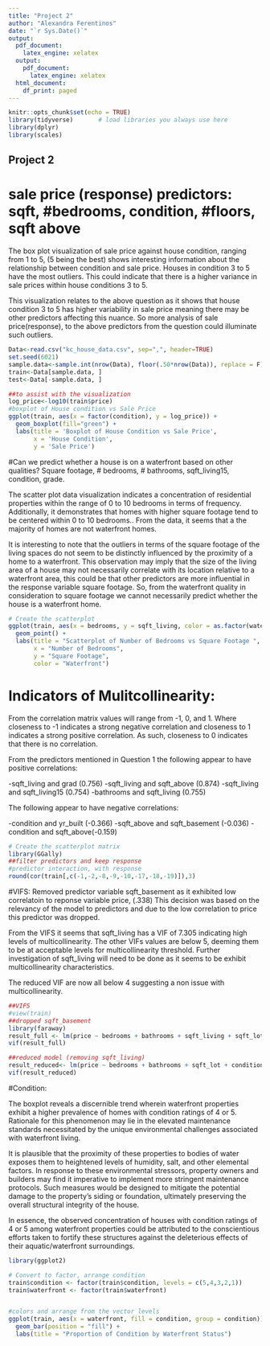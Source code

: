 ---
title: "Project 2"
author: "Alexandra Ferentinos"
date: "`r Sys.Date()`"
output:
  pdf_document: 
    latex_engine: xelatex
  output:
    pdf_document:
      latex_engine: xelatex
  html_document:
    df_print: paged
---

```{r setup, include=FALSE}
knitr::opts_chunk$set(echo = TRUE)
library(tidyverse)       # load libraries you always use here
library(dplyr)
library(scales)

```

## Project 2


#  sale price (response) predictors: sqft, #bedrooms, condition, #floors, sqft above

The box plot visualization of sale price against house condition, ranging from 1 to 5, (5 being the best) shows interesting information about the relationship between condition and sale price. Houses in condition 3 to 5 have the most outliers. This could indicate that there is a higher variance in sale prices within house conditions 3 to 5. 

This visualization relates to the above question as it shows that house condition 3 to 5 has higher variability in sale price meaning there may be other predictors affecting this nuance. So more analysis of sale price(response), to the above predictors from the question could illuminate such outliers. 


```{r}
Data<-read.csv("kc_house_data.csv", sep=",", header=TRUE)
set.seed(6021)
sample.data<-sample.int(nrow(Data), floor(.50*nrow(Data)), replace = F)
train<-Data[sample.data, ]
test<-Data[-sample.data, ]

##to assist with the visualization 
log_price<-log10(train$price)
#boxplot of House condition vs Sale Price
ggplot(train, aes(x = factor(condition), y = log_price)) +
  geom_boxplot(fill="green") +
  labs(title = 'Boxplot of House Condition vs Sale Price',
       x = 'House Condition',
       y = 'Sale Price')
```


#Can we predict whether a house is on a waterfront based on other qualities? Square footage, # bedrooms, # bathrooms, sqft_living15, condition, grade. 

The scatter plot data visualization indicates a concentration of residential properties within the range of 0 to 10 bedrooms in terms of frequency. Additionally, it demonstrates that homes with higher square footage tend to be centered within 0 to 10 bedrooms.. From the data, it seems that a the majority of homes are not waterfront homes. 

It is interesting to note that the outliers in terms of the square footage of the living spaces do not seem to be distinctly influenced by the proximity of a home to a waterfront. This observation may imply that the size of the living area of a house may not necessarily correlate with its location relative to a waterfront area, this could be that other predictors are more influential in the response variable square footage. So, from the waterfront quality in consideration to square footage we cannot necessarily predict whether the house is a waterfront home. 
```{r}
# Create the scatterplot
ggplot(train, aes(x = bedrooms, y = sqft_living, color = as.factor(waterfront))) +
  geom_point() +
  labs(title = "Scatterplot of Number of Bedrooms vs Square Footage ",
       x = "Number of Bedrooms",
       y = "Square Footage",
       color = "Waterfront")
```

# Indicators of Mulitcollinearity:
From the correlation matrix values will range from -1, 0, and 1. Where closeness to -1 indicates a strong negative correlation and closeness to 1 indicates a strong positive correlation. As such, closeness to 0 indicates that there is no correlation. 

From the predictors mentioned in Question 1 the following appear to have positive correlations:

-sqft_living and grad (0.756)
-sqft_living and sqft_above (0.874)
-sqft_living and sqft_living15 (0.754)
-bathrooms and sqft_living (0.755)

The following appear to have negative correlations:

-condition and yr_built (-0.366)
-sqft_above and sqft_basement (-0.036)
-condition and sqft_above(-0.159)


```{r}
# Create the scatterplot matrix
library(GGally)
##filter predictors and keep response 
#predictor interaction, with response 
round(cor(train[,c(-1,-2,-8,-9,-10,-17,-18,-19)]),3)

```

#VIFS:
Removed predictor variable sqft_basement as it exhibited low correlatoin to reponse variable price, (.338) This decision was based on the relevancy of the model to predictors and due to the low correlation to price this predictor was dropped. 

From the VIFS it seems that sqft_living has a VIF of 7.305 indicating high levels of multicollinearity. The other VIFs values are below 5, deeming them to be at acceptable levels for multicollinearity threshold. Further investigation of sqft_living will need to be done as it seems to be exhibit multicollinearity characteristics. 

The reduced VIF are now all below 4 suggesting a non issue with multicollinearity. 
```{r}
##VIFS
#view(train)
##dropped sqft_basement
library(faraway)
result_full <- lm(price ~ bedrooms + bathrooms + sqft_living + sqft_lot + condition + grade + sqft_above + yr_built + yr_renovated + sqft_living15 + sqft_lot15, data = train)
vif(result_full)

##reduced model (removing sqft_living)
result_reduced<- lm(price ~ bedrooms + bathrooms + sqft_lot + condition + grade + sqft_above + yr_built + yr_renovated + sqft_living15 + sqft_lot15, data = train)
vif(result_reduced)
```

#Condition:

  The boxplot reveals a discernible trend wherein waterfront properties exhibit a higher prevalence of homes with condition ratings of 4 or 5. Rationale for this phenomenon may lie in the elevated maintenance standards necessitated by the unique environmental challenges associated with waterfront living.

  It is plausible that the proximity of these properties to bodies of water exposes them to heightened levels of humidity, salt, and other elemental factors. In response to these environmental stressors, property owners and builders may find it imperative to implement more stringent maintenance protocols. Such measures would be designed to mitigate the potential damage to the property's siding or foundation, ultimately preserving the overall structural integrity of the house.

  In essence, the observed concentration of houses with condition ratings of 4 or 5 among waterfront properties could be attributed to the conscientious efforts taken to fortify these structures against the deleterious effects of their aquatic/waterfront surroundings. 
```{r}
library(ggplot2)

# Convert to factor, arrange condition
train$condition <- factor(train$condition, levels = c(5,4,3,2,1))
train$waterfront <- factor(train$waterfront)


#colors and arrange from the vector levels
ggplot(train, aes(x = waterfront, fill = condition, group = condition)) +
  geom_bar(position = "fill") +
  labs(title = "Proportion of Condition by Waterfront Status")

```



